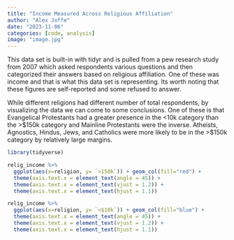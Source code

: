 ```yaml
---
title: "Income Measured Across Religious Affiliation"
author: "Alex Joffe"
date: "2023-11-06"
categories: [code, analysis]
image: "image.jpg"
---
```


This data set is built-in with tidyr and is pulled from a pew research study from 2007 which asked respondents various questions and then categorized their answers based on religious affiliation. One of these was income and that is what this data set is representing. Its worth noting that these figures are self-reported and some refused to answer.

While different religions had different number of total respondents, by visualizing the data we can come to some conclusions. One of these is that Evangelical Protestants had a greater presence in the \<10k category than the \>\$150k category and Mainline Protestants were the inverse. Atheists, Agnostics, Hindus, Jews, and Catholics were more likely to be in the \>\$150k category by relatively large margins.

```r
library(tidyverse)

relig_income %>%
  ggplot(aes(x=religion, y= `>150k`)) + geom_col(fill="red") +
  theme(axis.text.x = element_text(angle = 45)) +
  theme(axis.text.x = element_text(vjust = 1.2)) +
  theme(axis.text.x = element_text(hjust = 1.1))

relig_income %>%
  ggplot(aes(x=religion, y= `<$10k`)) + geom_col(fill="blue") +
  theme(axis.text.x = element_text(angle = 45)) + 
  theme(axis.text.x = element_text(vjust = 1.2)) +
  theme(axis.text.x = element_text(hjust = 1.1))
  
```
